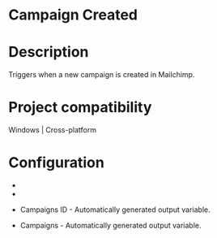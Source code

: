 ﻿# Campaign Created

# Description

Triggers when a new campaign is created in Mailchimp.

# Project compatibility

Windows | Cross-platform

# Configuration

* 
* 





* Campaigns ID - Automatically generated output variable.
* Campaigns - Automatically generated output variable.
